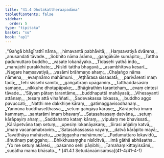 ```yaml
---
title: "41.4 Dhotakattheraapadāna"
tableOfContents: false
sidebar:
  order: 5
type: "tipitaka"
basket: "su"
book: "ap1"
---
```



<DynamicBreadcrumb />

<Division number="72" book="ap1">

<Paragraph number="4924" type="verses" book="ap1">
_“Gaṅgā bhāgīrathī nāma,_  
_himavantā pabhāvitā;_  
_Haṃsavatiyā dvārena,_  
_anusandati tāvade._  



</Paragraph>

</Division>
<Division number="73" book="ap1">

<Paragraph number="4925" type="verses" book="ap1">
_Sobhito nāma ārāmo,_  
_gaṅgākūle sumāpito;_  
_Tattha padumuttaro buddho,_  
_vasate lokanāyako._  



</Paragraph>

</Division>
<Division number="74" book="ap1">

<Paragraph number="4926" type="verses" book="ap1">
_Tidasehi yathā indo,_  
_manujehi purakkhato;_  
_Nisīdi tattha bhagavā,_  
_asambhītova kesarī._  



</Paragraph>

</Division>
<Division number="75" book="ap1">

<Paragraph number="4927" type="verses" book="ap1">
_Nagare haṃsavatiyā,_  
_vasāmi brāhmaṇo ahaṃ;_  
_Chaḷaṅgo nāma nāmena,_  
_evaṃnāmo mahāmuni._  



</Paragraph>

</Division>
<Division number="76" book="ap1">

<Paragraph number="4928" type="verses" book="ap1">
_Aṭṭhārasa sissasatā,_  
_parivārenti maṃ tadā;_  
_Tehi sissehi samito,_  
_gaṅgātīraṃ upāgamiṃ._  



</Paragraph>

</Division>
<Division number="77" book="ap1">

<Paragraph number="4929" type="verses" book="ap1">
_Tatthaddasāsiṃ samaṇe,_  
_nikkuhe dhotapāpake;_  
_Bhāgīrathiṃ tarantehaṃ,_  
_evaṃ cintesi tāvade._  



</Paragraph>

</Division>
<Division number="78" book="ap1">

<Paragraph number="4930" type="verses" book="ap1">
_‘Sāyaṃ pātaṃ tarantāme,_  
_buddhaputtā mahāyasā;_  
_Vihesayanti attānaṃ,_  
_tesaṃ attā vihaññati._  



</Paragraph>

</Division>
<Division number="79" book="ap1">

<Paragraph number="4931" type="verses" book="ap1">
_Sadevakassa lokassa,_  
_buddho aggo pavuccati;_  
_Natthi me dakkhiṇe kāraṃ,_  
_gatimaggavisodhanaṃ._  



</Paragraph>

</Division>
<Division number="80" book="ap1">

<Paragraph number="4932" type="verses" book="ap1">
_Yannūna buddhaseṭṭhassa,_  
_setuṃ gaṅgāya kāraye;_  
_Kārāpetvā imaṃ kammaṃ,_  
_santarāmi imaṃ bhavaṃ’._  



</Paragraph>

</Division>
<Division number="81" book="ap1">

<Paragraph number="4933" type="verses" book="ap1">
_Satasahassaṃ datvāna,_  
_setuṃ kārāpayiṃ ahaṃ;_  
_Saddahanto kataṃ kāraṃ,_  
_vipulaṃ me bhavissati._  



</Paragraph>

</Division>
<Division number="82" book="ap1">

<Paragraph number="4934" type="verses" book="ap1">
_Kārāpetvāna taṃ setuṃ,_  
_upesiṃ lokanāyakaṃ;_  
_Sirasi añjaliṃ katvā,_  
_imaṃ vacanamabraviṃ._  



</Paragraph>

</Division>
<Division number="83" book="ap1">

<Paragraph number="4935" type="verses" book="ap1">
_‘Satasahassassa vayaṃ,_  
_datvā kārāpito mayā;_  
_Tavatthāya mahāsetu,_  
_paṭiggaṇha mahāmune’._  



</Paragraph>

</Division>
<Division number="84" book="ap1">

<Paragraph number="4936" type="verses" book="ap1">
_Padumuttaro lokavidū,_  
_āhutīnaṃ paṭiggaho;_  
_Bhikkhusaṃghe nisīditvā,_  
_imā gāthā abhāsatha._  



</Paragraph>

</Division>
<Division number="85" book="ap1">

<Paragraph number="4937" type="verses" book="ap1">
_‘Yo me setuṃ akāresi,_  
_pasanno sehi pāṇibhi;_  
_Tamahaṃ kittayissāmi,_  
_suṇātha mama bhāsato._  


</Paragraph>
</Division>

<TableOfContents book="ap1" section="41.4">
* [41.4.1 Setudānaānisaṃsa](41-4/41-4-1)
</TableOfContents>